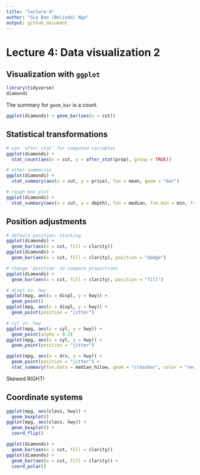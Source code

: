 ```yaml
---
title: "lecture-4"
author: "Gia Bao (Belinda) Ngo"
output: github_document
---
```


# Lecture 4: Data visualization 2

## Visualization with `ggplot`

``` r
library(tidyverse)
diamonds
```

The summary for `geom_bar` is a count.

``` r
ggplot(diamonds) + geom_bar(aes(x = cut))
```

## Statistical transformations

``` r
# use `after_stat` for computed variables
ggplot(diamonds) +
  stat_count(aes(x = cut, y = after_stat(prop), group = TRUE))

# other summaries
ggplot(diamonds) +
  stat_summary(aes(x = cut, y = price), fun = mean, geom = "bar")

# rough box plot
ggplot(diamonds) +
  stat_summary(aes(x = cut, y = depth), fun = median, fun.min = min, fun.max = max)
```

## Position adjustments

``` r
# default position: stacking
ggplot(diamonds) +
  geom_bar(aes(x = cut, fill = clarity))
ggplot(diamonds) +
  geom_bar(aes(x = cut, fill = clarity), position = "dodge")

# change `position` to compare proportions
ggplot(diamonds) +
  geom_bar(aes(x = cut, fill = clarity), position = "fill")
```

``` r
# displ vs. hwy
ggplot(mpg, aes(x = displ, y = hwy)) +
  geom_point()
ggplot(mpg, aes(x = displ, y = hwy)) +
  geom_point(position = "jitter")

# cyl vs. hwy
ggplot(mpg, aes(x = cyl, y = hwy)) +
  geom_point(alpha = 0.3)
ggplot(mpg, aes(x = cyl, y = hwy)) +
  geom_point(position = "jitter")
```

``` r
ggplot(mpg, aes(x = drv, y = hwy)) +
  geom_point(position = "jitter") +
  stat_summary(fun.data = median_hilow, geom = "crossbar", color = "red")
```

Skewed RIGHT!

## Coordinate systems

``` r
ggplot(mpg, aes(class, hwy)) +
  geom_boxplot()
ggplot(mpg, aes(class, hwy)) +
  geom_boxplot() +
  coord_flip()
```

``` r
ggplot(diamonds) +
  geom_bar(aes(x = cut, fill = clarity))
ggplot(diamonds) +
  geom_bar(aes(x = cut, fill = clarity)) +
  coord_polar()
```
